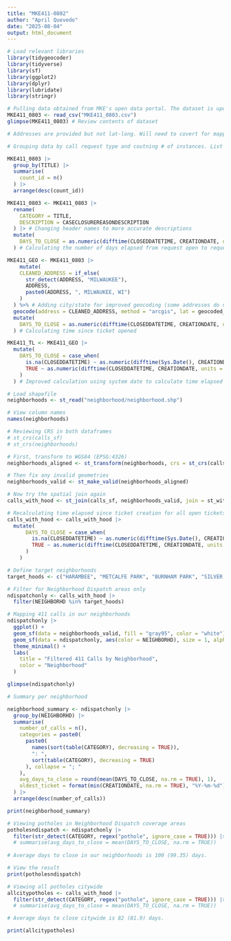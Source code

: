 ```yaml
---
title: "MKE411-0802"
author: "April Quevedo"
date: "2025-08-04"
output: html_document
---
```


```r
# Load relevant libraries
library(tidygeocoder)
library(tidyverse)
library(sf)
library(ggplot2)
library(dplyr)
library(lubridate)
library(stringr)
```

```r
# Pulling data obtained from MKE's open data portal. The dataset is updated daily and can be accessed here: https://data.milwaukee.gov/dataset/callcenterdatacurrent/resource/bf2b508a-5bfa-49da-8846-d87ffeee020a
MKE411_0803 <- read_csv("MKE411_0803.csv")
glimpse(MKE411_0803) # Review contents of dataset

# Addresses are provided but not lat-long. Will need to covert for mapping.
```

```r
# Grouping data by call request type and coutning # of instances. List in decending order.

MKE411_0803 |>
  group_by(TITLE) |>
  summarise(
    count_id = n()
  ) |>
  arrange(desc(count_id))
```

```r
MKE411_0803 <- MKE411_0803 |>
  rename(
    CATEGORY = TITLE,
    DESCRIPTION = CASECLOSUREREASONDESCRIPTION
  ) |> # Changing header names to more accurate descriptions
  mutate(
    DAYS_TO_CLOSE = as.numeric(difftime(CLOSEDDATETIME, CREATIONDATE, units = "days"))
  ) # Calculating the number of days elapsed from request open to request close
```

```r
MKE411_GEO <- MKE411_0803 |>
    mutate(
    CLEANED_ADDRESS = if_else(
      str_detect(ADDRESS, "MILWAUKEE"),
      ADDRESS,
      paste0(ADDRESS, ", MILWAUKEE, WI")
    )
  ) %>% # Adding city/state for improved geocoding (some addresses do not contain full address)
  geocode(address = CLEANED_ADDRESS, method = "arcgis", lat = geocoded_lat, long = geocoded_lon) %>% # Geocoding with arcgis
  mutate(
    DAYS_TO_CLOSE = as.numeric(difftime(CLOSEDDATETIME, CREATIONDATE, units = "days"))
  ) # Calculating time since ticket opened 
```

```r
MKE411_TL <- MKE411_GEO |>
  mutate(
    DAYS_TO_CLOSE = case_when(
      is.na(CLOSEDDATETIME) ~ as.numeric(difftime(Sys.Date(), CREATIONDATE, units = "days")),
      TRUE ~ as.numeric(difftime(CLOSEDDATETIME, CREATIONDATE, units = "days"))
    )
  ) # Improved calculation using system date to calculate time elapsed since ticket creation for all open tickets
```

```r
# Load shapefile
neighborhoods <- st_read("neighborhood/neighborhood.shp")

# View column names
names(neighborhoods)
```

```r
# Reviewing CRS in both dataframes
# st_crs(calls_sf)
# st_crs(neighborhoods)

# First, transform to WGS84 (EPSG:4326)
neighborhoods_aligned <- st_transform(neighborhoods, crs = st_crs(calls_sf))

# Then fix any invalid geometries
neighborhoods_valid <- st_make_valid(neighborhoods_aligned)

# Now try the spatial join again
calls_with_hood <- st_join(calls_sf, neighborhoods_valid, join = st_within)

# Recalculating time elapsed since ticket creation for all open tickets using system date
calls_with_hood <- calls_with_hood |>
  mutate(
      DAYS_TO_CLOSE = case_when(
        is.na(CLOSEDDATETIME) ~ as.numeric(difftime(Sys.Date(), CREATIONDATE, units = "days")),
        TRUE ~ as.numeric(difftime(CLOSEDDATETIME, CREATIONDATE, units = "days"))
      )
    )
```

```r
# Define target neighborhoods
target_hoods <- c("HARAMBEE", "METCALFE PARK", "BURNHAM PARK", "SILVER CITY", "LAYTON PARK")

# Filter for Neighborhood Dispatch areas only
ndispatchonly <- calls_with_hood |>
  filter(NEIGHBORHD %in% target_hoods)
```

```r
# Mapping 411 calls in our neighborhoods
ndispatchonly |>
  ggplot() +
  geom_sf(data = neighborhoods_valid, fill = "gray95", color = "white") +
  geom_sf(data = ndispatchonly, aes(color = NEIGHBORHD), size = 1, alpha = 0.7) +
  theme_minimal() +
  labs(
    title = "Filtered 411 Calls by Neighborhood",
    color = "Neighborhood"
  )
```

```r
glimpse(ndispatchonly)
```

```r
# Summary per neighborhood

neighborhood_summary <- ndispatchonly |>
  group_by(NEIGHBORHD) |>
  summarise(
    number_of_calls = n(),
    categories = paste0(
      paste0(
        names(sort(table(CATEGORY), decreasing = TRUE)),
        ": ",
        sort(table(CATEGORY), decreasing = TRUE)
      ), collapse = "; "
    ),
    avg_days_to_close = round(mean(DAYS_TO_CLOSE, na.rm = TRUE), 1),
    oldest_ticket = format(min(CREATIONDATE, na.rm = TRUE), "%Y-%m-%d")
  ) |>
  arrange(desc(number_of_calls))

print(neighborhood_summary)

```

```r
# Viewing potholes in Neighborhood Dispatch coverage areas
potholesndispatch <- ndispatchonly |>
  filter(str_detect(CATEGORY, regex("pothole", ignore_case = TRUE))) |>
  # summarise(avg_days_to_close = mean(DAYS_TO_CLOSE, na.rm = TRUE))
  
# Average days to close in our neighborhoods is 100 (99.35) days.

# View the result
print(potholesndispatch)
```

```r
# Viewing all potholes citywide
allcitypotholes <- calls_with_hood |>
  filter(str_detect(CATEGORY, regex("pothole", ignore_case = TRUE))) |>
  # summarise(avg_days_to_close = mean(DAYS_TO_CLOSE, na.rm = TRUE))

# Average days to close citywide is 82 (81.9) days.

print(allcitypotholes)
```

